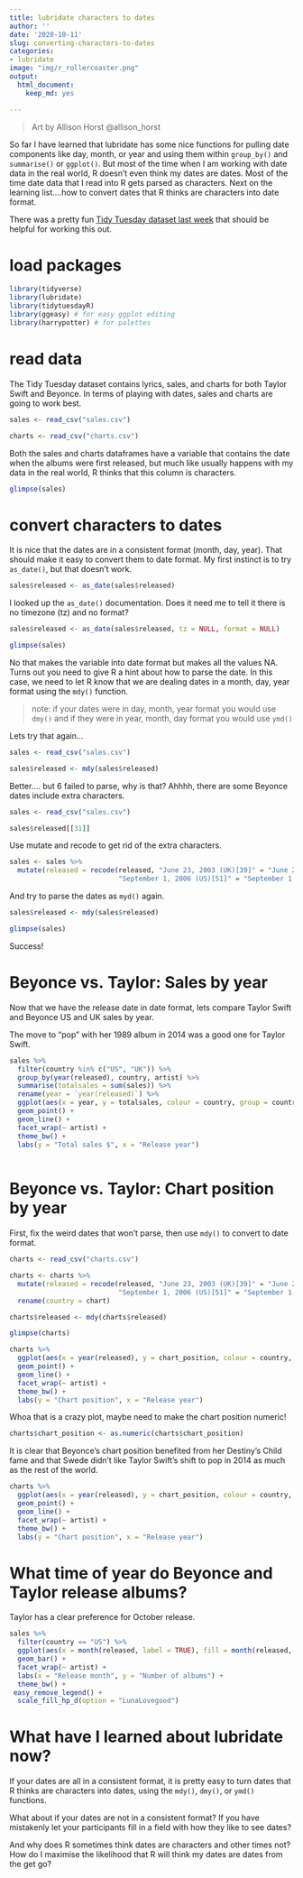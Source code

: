 ```yaml
---
title: lubridate characters to dates
author: ''
date: '2020-10-11'
slug: converting-characters-to-dates
categories: 
- lubridate
image: "img/r_rollercoaster.png"
output:
  html_document:
    keep_md: yes

---
```


> Art by Allison Horst @allison_horst

So far I have learned that lubridate has some nice functions for pulling date components like day, month, or year and using them within `group_by()` and `summarise()` or `ggplot()`. But most of the time when I am working with date data in the real world, R doesn't even think my dates are dates. Most of the time date data that I read into R gets parsed as characters. Next on the learning list....how to convert dates that R thinks are characters into date format.

There was a pretty fun [Tidy Tuesday dataset last week](https://github.com/rfordatascience/tidytuesday/blob/master/data/2020/2020-09-29/readme.md) that should be helpful for working this out.

# load packages
```r
library(tidyverse)
library(lubridate)
library(tidytuesdayR)
library(ggeasy) # for easy ggplot editing
library(harrypotter) # for palettes
```

# read data

The Tidy Tuesday dataset contains lyrics, sales, and charts for both Taylor Swift and Beyonce. In terms of playing with dates, sales and charts are going to work best. 

```r
sales <- read_csv("sales.csv")

charts <- read_csv("charts.csv")
```
Both the sales and charts dataframes have a variable that contains the date when the albums were first released, but much like usually happens with my data in the real world, R thinks that this column is characters. 
```r
glimpse(sales)

```

# convert characters to dates

It is nice that the dates are in a consistent format (month, day, year). That should make it easy to convert them to date format. My first instinct is to try `as_date()`, but that doesn't work. 

```r
sales$released <- as_date(sales$released)
```
I looked up the `as_date()` documentation. Does it need me to tell it there is no timezone (tz) and no format?

```r
sales$released <- as_date(sales$released, tz = NULL, format = NULL)

glimpse(sales)
```

No that makes the variable into date format but makes all the values NA. Turns out you need to give R a hint about how to parse the date. In this case, we need to let R know that we are dealing dates in a month, day, year format using the `mdy()` function.

> note: if your dates were in day, month, year format you would use `dmy()` and if they were in year, month, day format you would use `ymd()`

Lets try that again...

```r
sales <- read_csv("sales.csv")

sales$released <- mdy(sales$released)


```
Better.... but 6 failed to parse, why is that? Ahhhh, there are some Beyonce dates include extra characters. 

```r
sales <- read_csv("sales.csv")

sales$released[[31]]
```
Use mutate and recode to get rid of the extra characters. 

```r
sales <- sales %>%
  mutate(released = recode(released, "June 23, 2003 (UK)[39]" = "June 23, 2003", 
                           "September 1, 2006 (US)[51]" = "September 1, 2006")) 
```

And try to parse the dates as `myd()` again. 

```r
sales$released <- mdy(sales$released)

glimpse(sales)
```


Success! 

# Beyonce vs. Taylor: Sales by year

Now that we have the release date in date format, lets compare Taylor Swift and Beyonce US and UK sales by year. 

The move to "pop" with her 1989 album in 2014 was a good one for Taylor Swift. 

```r
sales %>%
  filter(country %in% c("US", "UK")) %>%
  group_by(year(released), country, artist) %>%
  summarise(totalsales = sum(sales)) %>%
  rename(year = `year(released)`) %>%
  ggplot(aes(x = year, y = totalsales, colour = country, group = country)) +
  geom_point() +
  geom_line() +
  facet_wrap(~ artist) +
  theme_bw() +
  labs(y = "Total sales $", x = "Release year") 
  
```

# Beyonce vs. Taylor: Chart position by year

First, fix the weird dates that won't parse, then use `mdy()` to convert to date format. 

```r

charts <- read_csv("charts.csv")

charts <- charts %>%
  mutate(released = recode(released, "June 23, 2003 (UK)[39]" = "June 23, 2003", 
                           "September 1, 2006 (US)[51]" = "September 1, 2006")) %>%
  rename(country = chart)

charts$released <- mdy(charts$released)

glimpse(charts)
```

```r
charts %>%
  ggplot(aes(x = year(released), y = chart_position, colour = country, group = country)) +
  geom_point() +
  geom_line() +
  facet_wrap(~ artist) +
  theme_bw() +
  labs(y = "Chart position", x = "Release year")
```

Whoa that is a crazy plot, maybe need to make the chart position numeric! 

```r
charts$chart_position <- as.numeric(charts$chart_position)
```

It is clear that Beyonce's chart position benefited from her Destiny's Child fame and that Swede didn't like Taylor Swift's shift to pop in 2014 as much as the rest of the world. 

```r
charts %>%
  ggplot(aes(x = year(released), y = chart_position, colour = country, group = country)) +
  geom_point() +
  geom_line() +
  facet_wrap(~ artist) +
  theme_bw() +
  labs(y = "Chart position", x = "Release year")  

```

# What time of year do Beyonce and Taylor release albums?

Taylor has a clear preference for October release. 

```r

sales %>%
  filter(country == "US") %>%
  ggplot(aes(x = month(released, label = TRUE), fill = month(released, label = TRUE))) +
  geom_bar() +
  facet_wrap(~ artist) +
  labs(x = "Release month", y = "Number of albums") +
  theme_bw() +
 easy_remove_legend() +
  scale_fill_hp_d(option = "LunaLovegood") 
```

# What have I learned about lubridate now?

If your dates are all in a consistent format, it is pretty easy to turn dates that R thinks are characters into dates, using the `mdy()`, `dmy()`, or `ymd()` functions. 

What about if your dates are not in a consistent format? If you have mistakenly let your participants fill in a field with how they like to see dates?

And why does R sometimes think dates are characters and other times not? How do I maximise the likelihood that R will think my dates are dates from the get go?


